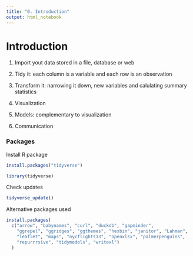 ```yaml
---
title: "0. Introduction"
output: html_notebook
---
```


# Introduction

1. Import yout data stored in a file, database or web

2. Tidy it: each column is a variable and each row is an observation

3. Transform it: narrowing it down, new variables and calulating summary statistics

4. Visualization

5. Models: complementary to visualization

6. Communication


### Packages

Install R package

```r
install.packages("tidyverse")
```

```r
library(tidyverse)
```

Check updates

```r
tidyverse_update()
```

Alternative packages used

```r
install.packages(
  c("arrow", "babynames", "curl", "duckdb", "gapminder", 
    "ggrepel", "ggridges", "ggthemes", "hexbin", "janitor", "Lahman", 
    "leaflet", "maps", "nycflights13", "openxlsx", "palmerpenguins", 
    "repurrrsive", "tidymodels", "writexl")
  )
```


